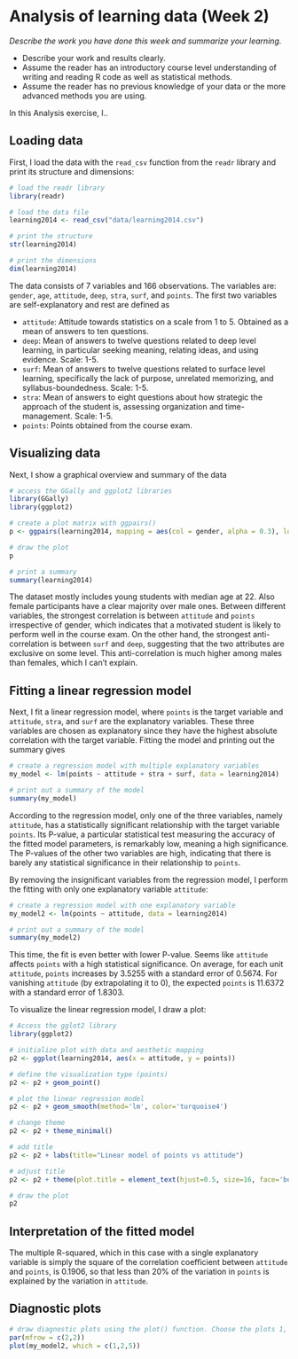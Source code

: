 # Analysis of learning data (Week 2)

*Describe the work you have done this week and summarize your learning.*

-   Describe your work and results clearly.
-   Assume the reader has an introductory course level understanding of writing and reading R code as well as statistical methods.
-   Assume the reader has no previous knowledge of your data or the more advanced methods you are using.

In this Analysis exercise, I..

## Loading data

First, I load the data with the `read_csv` function from the `readr` library and print its structure and dimensions:

```r
# load the readr library
library(readr)

# load the data file
learning2014 <- read_csv("data/learning2014.csv")

# print the structure
str(learning2014)

# print the dimensions
dim(learning2014)
```

The data consists of 7 variables and 166 observations. The variables are: `gender`, `age`, `attitude`, `deep`, `stra`, `surf`, and `points`. The first two variables are self-explanatory and rest are defined as

- `attitude`: Attitude towards statistics on a scale from 1 to 5. Obtained as a mean of answers to ten questions.
- `deep`: Mean of answers to twelve questions related to deep level learning, in particular seeking meaning, relating ideas, and using evidence. Scale: 1-5.
- `surf`: Mean of answers to twelve questions related to surface level learning, specifically the lack of purpose, unrelated memorizing, and syllabus-boundedness. Scale: 1-5.
- `stra`: Mean of answers to eight questions about how strategic the approach of the student is, assessing organization and time-management. Scale: 1-5.
- `points`: Points obtained from the course exam.

## Visualizing data

Next, I show a graphical overview and summary of the data

```r
# access the GGally and ggplot2 libraries
library(GGally)
library(ggplot2)

# create a plot matrix with ggpairs()
p <- ggpairs(learning2014, mapping = aes(col = gender, alpha = 0.3), lower = list(combo = wrap("facethist", bins = 20)), upper = list(continuous = wrap("cor", size = 2.5)))

# draw the plot
p

# print a summary
summary(learning2014)
```

The dataset mostly includes young students with median age at 22. Also female participants have a clear majority over male ones. Between different variables, the strongest correlation is between `attitude` and `points` irrespective of gender, which indicates that a motivated student is likely to perform well in the course exam. On the other hand, the strongest anti-correlation is between `surf` and `deep`, suggesting that the two attributes are exclusive on some level. This anti-correlation is much higher among males than females, which I can't explain.

## Fitting a linear regression model

Next, I fit a linear regression model, where `points` is the target variable and `attitude`, `stra`, and `surf` are the explanatory variables. These three variables are chosen as explanatory since they have the highest absolute correlation with the target variable. Fitting the model and printing out the summary gives

```r
# create a regression model with multiple explanatory variables
my_model <- lm(points ~ attitude + stra + surf, data = learning2014)

# print out a summary of the model
summary(my_model)

```

According to the regression model, only one of the three variables, namely `attitude`, has a statistically significant relationship with the target variable `points`. Its P-value, a particular statistical test measuring the accuracy of the fitted model parameters, is remarkably low, meaning a high significance. The P-values of the other two variables are high, indicating that there is barely any statistical significance in their relationship to `points`.

By removing the insignificant variables from the regression model, I perform the fitting with only one explanatory variable `attitude`:

```r
# create a regression model with one explanatory variable
my_model2 <- lm(points ~ attitude, data = learning2014)

# print out a summary of the model
summary(my_model2)

```

This time, the fit is even better with lower P-value. Seems like `attitude` affects `points` with a high statistical significance. On average, for each unit `attitude`, `points` increases by 3.5255 with a standard error of 0.5674. For vanishing `attitude` (by extrapolating it to 0), the expected `points` is 11.6372 with a standard error of 1.8303.

To visualize the linear regression model, I draw a plot:

```r
# Access the gglot2 library
library(ggplot2)

# initialize plot with data and aesthetic mapping
p2 <- ggplot(learning2014, aes(x = attitude, y = points))

# define the visualization type (points)
p2 <- p2 + geom_point()

# plot the linear regression model
p2 <- p2 + geom_smooth(method='lm', color='turquoise4')

# change theme
p2 <- p2 + theme_minimal()

# add title
p2 <- p2 + labs(title="Linear model of points vs attitude")

# adjust title
p2 <- p2 + theme(plot.title = element_text(hjust=0.5, size=16, face='bold')) 

# draw the plot
p2

```


## Interpretation of the fitted model

The multiple R-squared, which in this case with a single explanatory variable is simply the square of the correlation coefficient between `attitude` and `points`, is 0.1906, so that less than 20% of the variation in `points` is explained by the variation in `attitude`.

## Diagnostic plots



```r
# draw diagnostic plots using the plot() function. Choose the plots 1, 2 and 5
par(mfrow = c(2,2))
plot(my_model2, which = c(1,2,5))

```
















